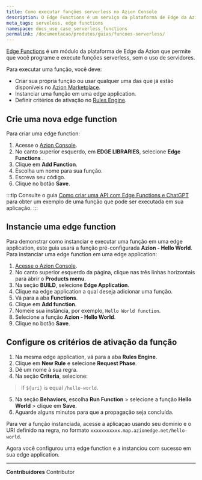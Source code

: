 ```yaml
---
title: Como executar funções serverless no Azion Console
description: O Edge Functions é um serviço da plataforma de Edge da Azion que permite que você programe e execute funções sem servidor, sem a necessidade de provisionar ou gerenciar servidores.
meta_tags: serveless, edge functions
namespace: docs_use_case_serverless_functions
permalink: /documentacao/produtos/guias/funcoes-serverless/
---
```


[Edge Functions](/pt-br/documentacao/produtos/build/edge-application/edge-functions/) é um módulo da plataforma de Edge da Azion que permite que você programe e execute funções serverless, sem o uso de servidores.

<LinkButton link="/pt-br/documentacao/produtos/build/edge-application/edge-functions-instances/" text="Saiba mais sobre Edge Functions para Edge Application" />

Para executar uma função, você deve:

- Criar sua própria função ou usar qualquer uma das que já estão disponíveis no [Azion Marketplace](https://marketplace.azion.com/).
- Instanciar uma função em uma edge application.
- Definir critérios de ativação no [Rules Engine](/pt-br/documentacao/produtos/build/edge-application/rules-engine/).

## Crie uma nova edge function

Para criar uma edge function:

1. Acesse o [Azion Console](https://console.azion.com/).
2. No canto superior esquerdo, em **EDGE LIBRARIES**, selecione **Edge Functions** .
2. Clique em **Add Function**.
3. Escolha um nome para sua função.
4. Escreva seu código.
5. Clique no botão **Save**.

:::tip
Consulte o guia [Como criar uma API com Edge Functions e ChatGPT](/pt-br/documentacao/produtos/guias/edge-functions/api-builder/) para obter um exemplo de uma função que pode ser executada em sua aplicação.
:::

## Instancie uma edge function

Para demonstrar como instanciar e executar uma função em uma edge application, este guia usará a função pré-configurada **Azion - Hello World**. Para instanciar uma edge function em uma edge application:

1. [Acesse o Azion Console](https://console.azion.com/).
2. No canto superior esquerdo da página, clique nas três linhas horizontais para abrir o **Products menu**.
3. Na seção **BUILD**, selecione **Edge Application**.
4. Clique na edge application a qual deseja adicionar uma função.
5. Vá para a aba **Functions**.
6. Clique em **Add function**.
7. Nomeie sua instância, por exemplo, `Hello World function`.
8. Selecione a função **Azion - Hello World**.
9. Clique no botão **Save**.

## Configure os critérios de ativação da função

1. Na mesma edge application, vá para a aba **Rules Engine**.
2. Clique em **New Rule** e selecione **Request Phase**.
3. Dê um nome à sua regra.
4. Na seção **Criteria**, selecione:

> If `${uri}` is equal `/hello-world`.

5. Na seção **Behaviors**, escolha **Run Function** > selecione a função **Hello World** > clique em **Save**. 
6. Aguarde alguns minutos para que a propagação seja concluída.

Para ver a função instanciada, acesse a aplicaçao usando seu domínio e o URI definido na regra, no formato `xxxxxxxxxxx.map.azionedge.net/hello-world`.

Agora você configurou uma edge function e a instanciou com sucesso em sua edge application.



---


**Contribuidores** <ContributorList>Contributor</ContributorList>
